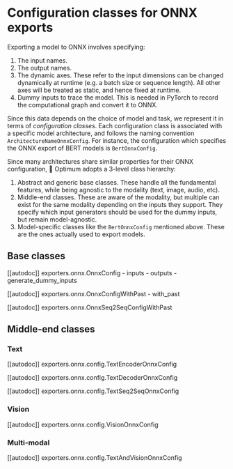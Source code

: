 <!--Copyright 2022 The HuggingFace Team. All rights reserved.

Licensed under the Apache License, Version 2.0 (the "License"); you may not use this file except in compliance with
the License. You may obtain a copy of the License at

http://www.apache.org/licenses/LICENSE-2.0

Unless required by applicable law or agreed to in writing, software distributed under the License is distributed on
an "AS IS" BASIS, WITHOUT WARRANTIES OR CONDITIONS OF ANY KIND, either express or implied. See the License for the
specific language governing permissions and limitations under the License.
-->

# Configuration classes for ONNX exports

Exporting a model to ONNX involves specifying:
1. The input names.
2. The output names.
3. The dynamic axes. These refer to the input dimensions can be changed dynamically at runtime (e.g. a batch size or sequence length).
All other axes will be treated as static, and hence fixed at runtime.
4. Dummy inputs to trace the model. This is needed in PyTorch to record the computational graph and convert it to ONNX.

Since this data depends on the choice of model and task, we represent it in terms of _configuration classes_. Each configuration class is associated with
a specific model architecture, and follows the naming convention `ArchitectureNameOnnxConfig`. For instance, the configuration which specifies the ONNX
export of BERT models is `BertOnnxConfig`.

Since many architectures share similar properties for their ONNX configuration, 🤗 Optimum adopts a 3-level class hierarchy:
1. Abstract and generic base classes. These handle all the fundamental features, while being agnostic to the modality (text, image, audio, etc).
2. Middle-end classes. These are aware of the modality, but multiple can exist for the same modality depending on the inputs they support.
They specify which input generators should be used for the dummy inputs, but remain model-agnostic.
3. Model-specific classes like the `BertOnnxConfig` mentioned above. These are the ones actually used to export models.


## Base classes

[[autodoc]] exporters.onnx.OnnxConfig
    - inputs
    - outputs
    - generate_dummy_inputs

[[autodoc]] exporters.onnx.OnnxConfigWithPast
    - with_past

[[autodoc]] exporters.onnx.OnnxSeq2SeqConfigWithPast

## Middle-end classes

### Text

[[autodoc]] exporters.onnx.config.TextEncoderOnnxConfig

[[autodoc]] exporters.onnx.config.TextDecoderOnnxConfig

[[autodoc]] exporters.onnx.config.TextSeq2SeqOnnxConfig


### Vision

[[autodoc]] exporters.onnx.config.VisionOnnxConfig


### Multi-modal

[[autodoc]] exporters.onnx.config.TextAndVisionOnnxConfig